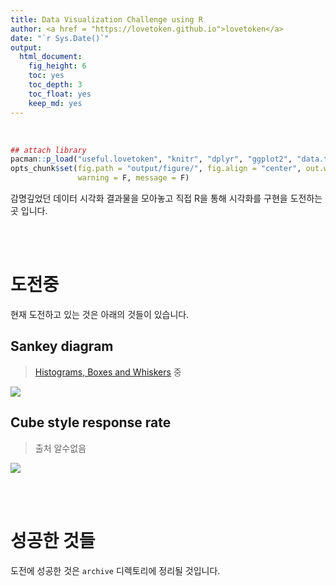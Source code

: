 ```yaml
---
title: Data Visualization Challenge using R
author: <a href = "https://lovetoken.github.io">lovetoken</a>
date: "`r Sys.Date()`"
output: 
  html_document:
    fig_height: 6
    toc: yes
    toc_depth: 3
    toc_float: yes
    keep_md: yes
---
```


<style type="text/css">@import url("https://maxcdn.bootstrapcdn.com/bootswatch/3.3.7/yeti/bootstrap.min.css")</style><br>

```r
## attach library
pacman::p_load("useful.lovetoken", "knitr", "dplyr", "ggplot2", "data.table")
opts_chunk$set(fig.path = "output/figure/", fig.align = "center", out.width = "80%", 
               warning = F, message = F)
```

감명깊었던 데이터 시각화 결과물을 모아놓고 직접 R을 통해 시각화를 구현을 도전하는 곳 입니다.

<br><br>

# 도전중

현재 도전하고 있는 것은 아래의 것들이 있습니다.  

## Sankey diagram

> [Histograms, Boxes and Whiskers](http://blog.threestory.com/wordpress/topics/data-visualization) 중 

![](image/fw_branches.png)

## Cube style response rate

> 출처 알수없음

![](image/roadtoC.jpg)

<br><br>

# 성공한 것들

도전에 성공한 것은 `archive` 디렉토리에 정리될 것입니다.